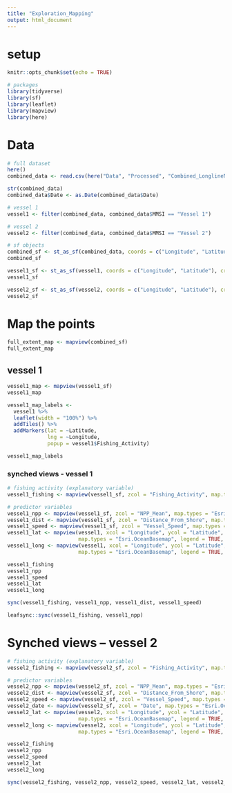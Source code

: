 ```yaml
---
title: "Exploration_Mapping"
output: html_document
---
```

# setup
```r
knitr::opts_chunk$set(echo = TRUE)

# packages
library(tidyverse)
library(sf)
library(leaflet)
library(mapview)
library(here)
```
# Data
```r
# full dataset
here()
combined_data <- read.csv(here("Data", "Processed", "Combined_LonglineNPP_Processed.csv"))

str(combined_data)
combined_data$Date <- as.Date(combined_data$Date)

# vessel 1
vessel1 <- filter(combined_data, combined_data$MMSI == "Vessel 1")

# vessel 2
vessel2 <- filter(combined_data, combined_data$MMSI == "Vessel 2")

# sf objects
combined_sf <- st_as_sf(combined_data, coords = c("Longitude", "Latitude"), crs = 4326)
combined_sf

vessel1_sf <- st_as_sf(vessel1, coords = c("Longitude", "Latitude"), crs = 4326)
vessel1_sf

vessel2_sf <- st_as_sf(vessel2, coords = c("Longitude", "Latitude"), crs = 4326)
vessel2_sf
```
# Map the points

```r
full_extent_map <- mapview(combined_sf)
full_extent_map
```
## vessel 1
```r
vessel1_map <- mapview(vessel1_sf)
vessel1_map
```

```r
vessel1_map_labels <-
  vessel1 %>%
  leaflet(width = "100%") %>%
  addTiles() %>%
  addMarkers(lat = ~Latitude,
             lng = ~Longitude,
             popup = vessel1$Fishing_Activity)

vessel1_map_labels
```
### synched views - vessel 1
```r
# fishing activity (explanatory variable)
vessel1_fishing <- mapview(vessel1_sf, zcol = "Fishing_Activity", map.types = "Esri.WorldTerrain", legend = TRUE)

# predictor variables
vessel1_npp <- mapview(vessel1_sf, zcol = "NPP_Mean", map.types = "Esri.OceanBasemap", legend = TRUE)
vessel1_dist <- mapview(vessel1_sf, zcol = "Distance_From_Shore", map.types = "Esri.OceanBasemap", legend = TRUE)
vessel1_speed <- mapview(vessel1_sf, zcol = "Vessel_Speed", map.types = "Esri.OceanBasemap", legend = TRUE)
vessel1_lat <- mapview(vessel1, xcol = "Longitude", ycol = "Latitude", crs = 4326, zcol = "Latitude", 
                       map.types = "Esri.OceanBasemap", legend = TRUE, grid = FALSE)
vessel1_long <- mapview(vessel1, xcol = "Longitude", ycol = "Latitude", crs = 4326, zcol = "Longitude", 
                       map.types = "Esri.OceanBasemap", legend = TRUE, grid = FALSE)

vessel1_fishing
vessel1_npp
vessel1_speed
vessel1_lat
vessel1_long

sync(vessel1_fishing, vessel1_npp, vessel1_dist, vessel1_speed)
```
```r
leafsync::sync(vessel1_fishing, vessel1_npp)
```

# Synched views -- vessel 2
```r
# fishing activity (explanatory variable)
vessel2_fishing <- mapview(vessel2_sf, zcol = "Fishing_Activity", map.types = "Esri.WorldTerrain", legend = FALSE)

# predictor variables
vessel2_npp <- mapview(vessel2_sf, zcol = "NPP_Mean", map.types = "Esri.OceanBasemap", legend = TRUE)
vessel2_dist <- mapview(vessel2_sf, zcol = "Distance_From_Shore", map.types = "Esri.OceanBasemap", legend = TRUE)
vessel2_speed <- mapview(vessel2_sf, zcol = "Vessel_Speed", map.types = "Esri.OceanBasemap", legend = TRUE)
vessel2_date <- mapview(vessel2_sf, zcol = "Date", map.types = "Esri.OceanBasemap", legend = TRUE)
vessel2_lat <- mapview(vessel2, xcol = "Longitude", ycol = "Latitude", crs = 4326, zcol = "Latitude", 
                       map.types = "Esri.OceanBasemap", legend = TRUE, grid = FALSE)
vessel2_long <- mapview(vessel2, xcol = "Longitude", ycol = "Latitude", crs = 4326, zcol = "Longitude", 
                       map.types = "Esri.OceanBasemap", legend = TRUE, grid = FALSE)

vessel2_fishing
vessel2_npp
vessel2_speed
vessel2_lat
vessel2_long

sync(vessel2_fishing, vessel2_npp, vessel2_speed, vessel2_lat, vessel2_long)
```




